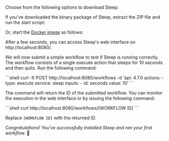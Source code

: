 
Choose from the following options to download Steep:

<DownloadButtons />

If you've downloaded the binary package of Steep, extract the ZIP file and run the
start script:

<RunBinary />

Or, start the [Docker image](https://hub.docker.com/orgs/steep/steep) as
follows:

<RunDocker />

After a few seconds, you can access Steep's web interface on
http://localhost:8080/.

We will now submit a simple workflow to test if Steep is running correctly. The
workflow consists of a single execute action that sleeps for 10 seconds and
then quits. Run the following command:

<CodeContainer title="Terminal">
```shell
curl -X POST http://localhost:8080/workflows -d 'api: 4.7.0
actions:
  - type: execute
    service: sleep
    inputs:
      - id: seconds
        value: 10'
```
</CodeContainer>

The command will return the ID of the submitted workflow. You can monitor the
execution in the web interface or by issuing the following command:

<CodeContainer title="Terminal">
```shell
curl http://localhost:8080/workflows/[WORKFLOW ID]
```
</CodeContainer>

Replace `[WORKFLOW ID]` with the returned ID.

*Congratulations! You've successfully installed Steep and ran your first workflow.* 🎉
